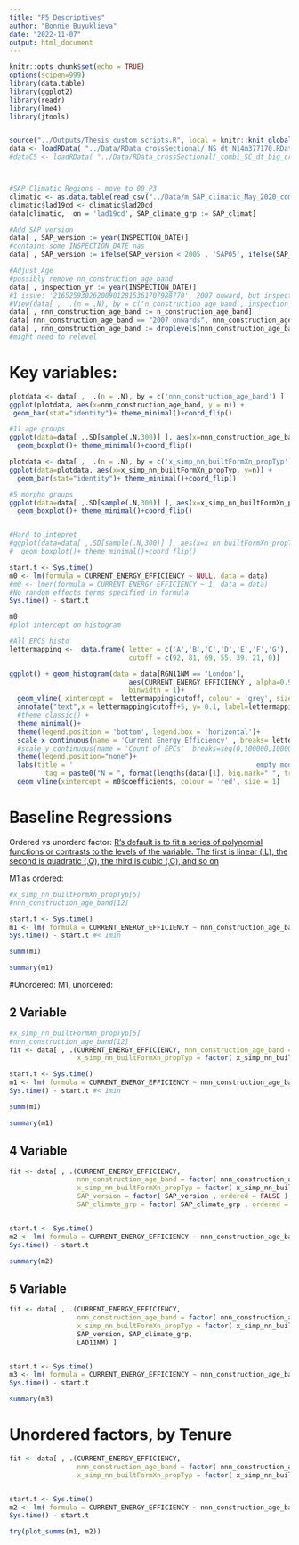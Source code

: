 ```yaml
---
title: "P5_Descriptives"
author: "Bonnie Buyuklieva"
date: "2022-11-07"
output: html_document
---
```


```r
knitr::opts_chunk$set(echo = TRUE)
options(scipen=999)
library(data.table)
library(ggplot2)
library(readr)
library(lme4)
library(jtools)


source("../Outputs/Thesis_custom_scripts.R", local = knitr::knit_global())
data <- loadRData( "../Data/RData_crossSectional/_NS_dt_N14m377170.RData")
#dataCS <- loadRData( "../Data/RData_crossSectional/_combi_SC_dt_big_crossSect_EPCs_cleaned_N16m984358.RData")



#SAP Climatic Regions - move to 00_P3
climatic <- as.data.table(read_csv("../Data/m_SAP_climatic_May_2020_combined.csv"))
climatic$lad19cd <- climatic$lad20cd 
data[climatic,  on = 'lad19cd', SAP_climate_grp := SAP_climat]

#Add SAP version
data[ , SAP_version := year(INSPECTION_DATE)]
#contains some INSPECTION_DATE nas
data[ , SAP_version := ifelse(SAP_version < 2005 , 'SAP05', ifelse(SAP_version < 2009, 'SAP09', 'SAP12'))]

#Adjust Age
#possibly remove nn_construction_age_band
data[ , inspection_yr := year(INSPECTION_DATE)]
#1 issue: '216525930262009012815361707988770', 2007 onward, but inspected in 2000
#View(data[ ,  .(n = .N), by = c('n_construction_age_band','inspection_yr')])
data[ , nnn_construction_age_band := n_construction_age_band]
data[ nnn_construction_age_band == "2007 onwards", nnn_construction_age_band := ifelse(inspection_yr < 2012, '2007-2011', ifelse( inspection_yr > 2011, "2012 onwards" ,"unknown" ) )]
data[ , nnn_construction_age_band := droplevels(nnn_construction_age_band)] #rm,"2007 onwards"
#might need to relevel

```



# Key variables:
```r
plotdata <- data[ ,  .(n = .N), by = c('nnn_construction_age_band') ]
ggplot(plotdata, aes(x=nnn_construction_age_band, y = n)) + 
 geom_bar(stat="identity")+ theme_minimal()+coord_flip()

#11 age groups
ggplot(data=data[ ,.SD[sample(.N,300)] ], aes(x=nnn_construction_age_band, y=CURRENT_ENERGY_EFFICIENCY)) +
  geom_boxplot()+ theme_minimal()+coord_flip()

```


```r
plotdata <- data[ ,  .(n = .N), by = c('x_simp_nn_builtFormXn_propTyp') ]
ggplot(data=plotdata, aes(x=x_simp_nn_builtFormXn_propTyp, y=n)) +
  geom_bar(stat="identity")+ theme_minimal()+coord_flip()

#5 morpho groups
ggplot(data=data[ ,.SD[sample(.N,300)] ], aes(x=x_simp_nn_builtFormXn_propTyp, y=CURRENT_ENERGY_EFFICIENCY)) +
  geom_boxplot()+ theme_minimal()+coord_flip()


#Hard to intepret
#ggplot(data=data[ ,.SD[sample(.N,300)] ], aes(x=x_nn_builtFormXn_propTyp, y=CURRENT_ENERGY_EFFICIENCY)) +
#  geom_boxplot()+ theme_minimal()+coord_flip()

```






```r
start.t <- Sys.time()
m0 <- lm(formula = CURRENT_ENERGY_EFFICIENCY ~ NULL, data = data)
#m0 <- lmer(formula = CURRENT_ENERGY_EFFICIENCY ~ 1, data = data)
#No random effects terms specified in formula
Sys.time() - start.t

m0 
#plot intercept on histogram
```

```r
#All EPCS histo
lettermapping <-  data.frame( letter = c('A','B','C','D','E','F','G'), 
                              cutoff = c(92, 81, 69, 55, 39, 21, 0))

ggplot() + geom_histogram(data = data[RGN11NM == 'London'], 
                              aes(CURRENT_ENERGY_EFFICIENCY , alpha=0.9 ),
                              binwidth = 1)+
  geom_vline( xintercept =  lettermapping$cutoff, colour = 'grey', size=.6)+ 
  annotate("text",x = lettermapping$cutoff+5, y= 0.1, label=lettermapping$letter, angle=90, size=5)+
  #theme_classic() +
  theme_minimal()+
  theme(legend.position = 'bottom', legend.box = 'horizontal')+
  scale_x_continuous(name = 'Current Energy Efficiency' , breaks= lettermapping$cutoff)+
  #scale_y_continuous(name = 'Count of EPCs' ,breaks=seq(0,100000,10000))+
  theme(legend.position="none")+
  labs(title = '                                              empty model (mean)',
         tag = paste0("N = ", format(lengths(data)[1], big.mark=" ", trim=TRUE)) ) +
  geom_vline(xintercept = m0$coefficients, colour = 'red', size = 1) 
```

# Baseline Regressions




Ordered vs unorderd factor: [R's default is to fit a series of polynomial functions or contrasts to the levels of the variable. The first is linear (.L), the second is quadratic (.Q), the third is cubic (.C), and so on](https://stackoverflow.com/questions/57297771/interpretation-of-l-q-c-4-for-logistic-regression)

M1 as ordered: 
```r
#x_simp_nn_builtFormXn_propTyp[5]
#nnn_construction_age_band[12]

start.t <- Sys.time()
m1 <- lm( formula = CURRENT_ENERGY_EFFICIENCY ~ nnn_construction_age_band + x_simp_nn_builtFormXn_propTyp, data = data)
Sys.time() - start.t #< 1min

summ(m1)
```

```r
summary(m1)
```


#Unordered:
M1, unordered: 

## 2 Variable
```r
#x_simp_nn_builtFormXn_propTyp[5]
#nnn_construction_age_band[12]
fit <- data[ , .(CURRENT_ENERGY_EFFICIENCY, nnn_construction_age_band = factor( nnn_construction_age_band , ordered = FALSE ), 
                 x_simp_nn_builtFormXn_propTyp = factor( x_simp_nn_builtFormXn_propTyp , ordered = FALSE )) ]

start.t <- Sys.time()
m1 <- lm( formula = CURRENT_ENERGY_EFFICIENCY ~ nnn_construction_age_band + x_simp_nn_builtFormXn_propTyp, data = fit)
Sys.time() - start.t #< 1min

summ(m1)
```

```r
summary(m1)
```

## 4 Variable

```r
fit <- data[ , .(CURRENT_ENERGY_EFFICIENCY, 
                 nnn_construction_age_band = factor( nnn_construction_age_band , ordered = FALSE ), 
                 x_simp_nn_builtFormXn_propTyp = factor( x_simp_nn_builtFormXn_propTyp , ordered = FALSE ),
                 SAP_version = factor( SAP_version , ordered = FALSE ),
                 SAP_climate_grp = factor( SAP_climate_grp , ordered = FALSE) ) ]


start.t <- Sys.time()
m2 <- lm( formula = CURRENT_ENERGY_EFFICIENCY ~ nnn_construction_age_band + x_simp_nn_builtFormXn_propTyp + SAP_version + SAP_climate_grp , data = fit)
Sys.time() - start.t
```

```r
summary(m2)
```

## 5 Variable

```r
fit <- data[ , .(CURRENT_ENERGY_EFFICIENCY, 
                 nnn_construction_age_band = factor( nnn_construction_age_band , ordered = FALSE ), 
                 x_simp_nn_builtFormXn_propTyp = factor( x_simp_nn_builtFormXn_propTyp , ordered = FALSE ),
                 SAP_version, SAP_climate_grp,
                 LAD11NM) ]


start.t <- Sys.time()
m3 <- lm( formula = CURRENT_ENERGY_EFFICIENCY ~ nnn_construction_age_band + x_simp_nn_builtFormXn_propTyp + SAP_version + SAP_climate_grp + LAD11NM, data = fit)
Sys.time() - start.t
```

```r
summary(m3)
```



# Unordered factors, by Tenure
```r
fit <- data[ , .(CURRENT_ENERGY_EFFICIENCY, 
                 nnn_construction_age_band = factor( nnn_construction_age_band , ordered = FALSE ), 
                 x_simp_nn_builtFormXn_propTyp = factor( x_simp_nn_builtFormXn_propTyp , ordered = FALSE ), SAP_version, SAP_climate_grp, LAD11NM, n_tenure) ]


start.t <- Sys.time()
m2 <- lm( formula = CURRENT_ENERGY_EFFICIENCY ~ nnn_construction_age_band + x_simp_nn_builtFormXn_propTyp + SAP_version + SAP_climate_grp + LAD11NM, data = fit[ n_tenure ==  "rental (social)",])
Sys.time() - start.t


```

```r

try(plot_summs(m1, m2))

```








